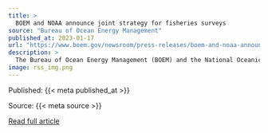 ```yaml
---
title: >
  BOEM and NOAA announce joint strategy for fisheries surveys
source: "Bureau of Ocean Energy Management"
published_at: 2023-01-17
url: "https://www.boem.gov/newsroom/press-releases/boem-and-noaa-announce-joint-strategy-fisheries-surveys"
description: >
  The Bureau of Ocean Energy Management (BOEM) and the National Oceanic and Atmospheric Administration (NOAA) Fisheries are announcing a joint strategy to address potential impacts of offshore wind energy development on NOAA Fisheries’ scientific surveys. The Federal Survey Mitigation Strategy underscores the agencies’ shared commitment to the Biden-Harris Administration’s clean energy goals of responsibly advancing offshore wind energy production while protecting biodiversity and promoting ocean co-use. NOAA Fisheries’ surveys are essential for sustainably managing our nation’s fisheries. For...
image: rss_img.png
---
```



  Published: {{< meta published_at >}}
  

  Source: {{< meta source >}}
  

  [Read full article]({{< meta url >}})
  

